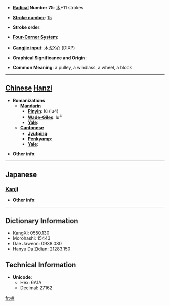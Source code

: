 * '''[[Wiktionary:Chinese radical index| Radical]] Number 75''': [[Wiktionary:Chinese radical index 木|木]]+11 strokes

* '''[[Wiktionary:Chinese total strokes index|Stroke number]]''': [[Wiktionary:Chinese total strokes index 15|15]]

* '''Stroke order''': 

* '''[[Wiktionary:Chinese four corner index|Four-Corner System]]''': 

* '''[[Wiktionary:Chinese Cangjie index|Cangjie input]]''': 木戈X心 (DIXP)

* '''Graphical Significance and Origin''': 

* '''Common Meaning''': a pulley, a windlass, a wheel, a block

----

== [[Chinese]] [[Hanzi]] ==

* '''Romanizations'''
** '''[[Mandarin]]'''
*** '''[[Pinyin]]''': lù (lu4)
*** '''[[Wade-Giles]]''': lu<sup>4</sup>
*** '''[[Yale]]''': 
** '''[[Cantonese]]'''
*** '''[[Jyutping]]''':
*** '''[[Penkyamp]]''': 
*** '''[[Yale]]''': 

* '''Other info''': 

----

==Japanese==
===[[Kanji]]===
{{kanji|on readings=[[ろく]] (roku), [[とく]] (toku), [[どく]] (doku)
|kun readings=[[ろくろ]] (rokuro), [[はこ]] (hako)
}}

* '''Other info''':  

----

== Dictionary Information ==

* KangXi: 0550.130
* Morohashi: 15443
* Dae Jaweon: 0938.080
* Hanyu Da Zidian: 21283.150

== Technical Information ==

* '''Unicode''':
** Hex: 6A1A
** Decimal: 27162

[[fr:樚]]